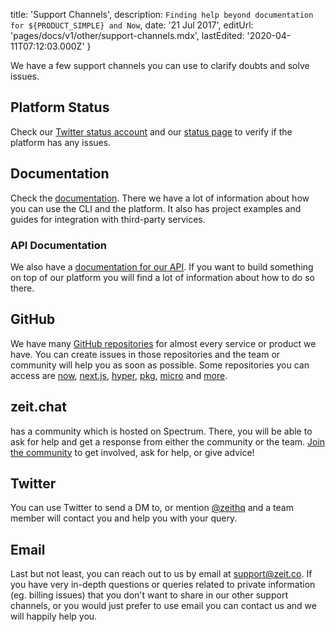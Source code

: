 
  title: 'Support Channels',
  description: `Finding help beyond documentation for ${PRODUCT_SIMPLE} and Now`,
  date: '21 Jul 2017',
  editUrl: 'pages/docs/v1/other/support-channels.mdx',
  lastEdited: '2020-04-11T07:12:03.000Z'
}

We have a few support channels you can use to clarify doubts and solve issues.

## Platform Status

Check our [Twitter status account](https://twitter.com/zeit_status) and our [status page](https://zeit-status.co/) to verify if the platform has any issues.

## Documentation

Check the [documentation](/docs). There we have a lot of information about how you can use the CLI and the platform. It also has project examples and guides for integration with third-party services.

### API Documentation

We also have a [documentation for our API](https://zeit.co/docs/api). If you want to build something on top of our platform you will find a lot of information about how to do so there.

## GitHub

We have many [GitHub repositories](https://github.com/zeit) for almost every service or product we have. You can create issues in those repositories and the team or community will help you as soon as possible. Some repositories you can access are [now](https://github.com/zeit/now), [next.js](https://github.com/zeit/next.js), [hyper](https://github.com/zeit/hyper), [pkg](https://github.com/zeit/pkg), [micro](https://github.com/zeit/micro) and [more](https://github.com/zeit).

## zeit.chat

<ProductNameSimple /> has a community which is hosted on Spectrum. There, you will be able to ask for help and get a response from either the community or the <ProductNameSimple /> team. [Join the community](/chat) to get involved, ask for help, or give advice!

## Twitter

You can use Twitter to send a DM to, or mention [@zeithq](https://twitter.com/zeithq) and a team member will contact you and help you with your query.

## Email

Last but not least, you can reach out to us by email at [support@zeit.co](mailto:support@zeit.co). If you have very in-depth questions or queries related to private information (eg. billing issues) that you don't want to share in our other support channels, or you would just prefer to use email you can contact us and we will happily help you.

